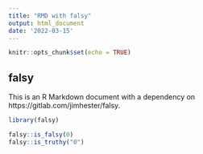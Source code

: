 ```yaml
---
title: "RMD with falsy"
output: html_document
date: '2022-03-15'
---
```


```r
knitr::opts_chunk$set(echo = TRUE)
```

## falsy

This is an R Markdown document with a dependency on https://gitlab.com/jimhester/falsy.

```r
library(falsy)

falsy::is_falsy(0)
falsy::is_truthy("0")
```

